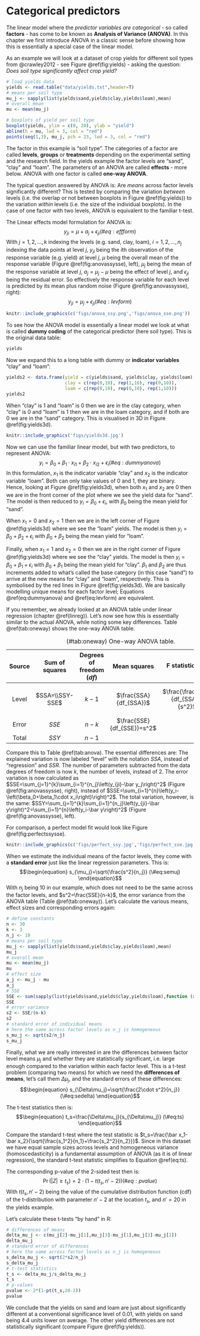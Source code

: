 # Categorical predictors {#categoricalvars}

The linear model where the _predictor variables are categorical_ - so called **factors** - has come to be known as **Analysis of Variance (ANOVA)**. In this chapter we first introduce ANOVA in a classic sense before showing how this is essentially a special case of the linear model.

As an example we will look at a dataset of crop yields for different soil types from @crawley2012 - see Figure \@ref(fig:yields) - asking the question: _Does soil type significantly affect crop yield?_

```r
# load yields data
yields <- read.table("data/yields.txt",header=T)
# means per soil type
mu_j <- sapply(list(yields$sand,yields$clay,yields$loam),mean)
# overall mean
mu <- mean(mu_j)
```
```r
# boxplots of yield per soil type
boxplot(yields, ylim = c(0, 20), ylab = "yield")
abline(h = mu, lwd = 3, col = "red")
points(seq(1,3), mu_j, pch = 23, lwd = 3, col = "red")
```

The factor in this example is "soil type". The categories of a factor are called **levels**, **groups** or **treatments** depending on the experimental setting and the research field. In the yields example the factor levels are "sand", "clay" and "loam". The parameters of an ANOVA are called **effects** - more below. ANOVA with one factor is called **one-way ANOVA**.

The typical question answered by ANOVA is: Are _means_ across factor levels significantly different? This is tested by comparing the variation _between_ levels (i.e. the overlap or not between boxplots in Figure \@ref(fig:yields)) to the variation _within_ levels (i.e. the size of the individual boxplots). In the case of one factor with two levels, ANOVA is equivalent to the familiar t-test.

The Linear effects model formulation for ANOVA is:
$$\begin{equation}
y_{ji}=\mu+a_j+\epsilon_{ji}
(\#eq:effform)
\end{equation}$$
With $j=1, 2, \ldots, k$ indexing the levels (e.g. sand, clay, loam), $i=1, 2, \ldots, n_j$ indexing the data points at level $j$, $y_{ji}$ being the $i$th observation of the response variable (e.g. yield) at level $j$, $\mu$ being the overall mean of the response variable (Figure \@ref(fig:anovassysse), left), $\mu_j$ being the mean of the response variable at level $j$, $a_j=\mu_j-\mu$ being the effect of level $j$, and $\epsilon_{ji}$ being the residual error. So effectively the response variable for each level is predicted by its mean plus random noise (Figure \@ref(fig:anovassysse), right):
$$\begin{equation}
y_{ji}=\mu_j+\epsilon_{ji}
(\#eq:levform)
\end{equation}$$

```r
knitr::include_graphics(c('figs/anova_ssy.png','figs/anova_sse.png'))
```

To see how the ANOVA model is essentially a linear model we look at what is called **dummy coding** of the categorical predictor (here soil type). This is the original data table:
```r
yields
```

Now we expand this to a long table with dummy or **indicator variables** "clay" and "loam":
```r
yields2 <- data.frame(yield = c(yields$sand, yields$clay, yields$loam),
                      clay = c(rep(0,10), rep(1,10), rep(0,10)),
                      loam = c(rep(0,10), rep(0,10), rep(1,10)))
yields2
```
When "clay" is 1 and "loam" is 0 then we are in the clay category, when "clay" is 0 and "loam" is
1 then we are in the loam category, and if both are 0 we are in the "sand" category. This is visualised in 3D in Figure \@ref(fig:yields3d).

```r
knitr::include_graphics('figs/yields3d.jpg')
```

Now we can use the familiar linear model, but with two predictors, to represent ANOVA:
$$\begin{equation}
y_i=\beta_0+\beta_1\cdot x_{i1}+\beta_2\cdot x_{i2}+\epsilon_i
(\#eq:dummyanova)
\end{equation}$$
In this formulation, $x_1$ is the indicator variable "clay" and $x_2$ is the indicator variable "loam". Both can only take values of 0 and 1, they are binary. Hence, looking at Figure \@ref(fig:yields3d), when both $x_1$ and $x_2$ are 0 then we are in the front corner of the plot where we see the yield data for "sand". The model is then reduced to $y_i=\beta_0+\epsilon_i$, with $\beta_0$ being the mean yield for "sand".

When $x_1=0$ and $x_2=1$ then we are in the left corner of Figure \@ref(fig:yields3d) where we see the "loam" yields. The model is then $y_i=\beta_0+\beta_2+\epsilon_i$ with $\beta_0+\beta_2$ being the mean yield for "loam".

Finally, when $x_1=1$ and $x_2=0$ then we are in the right corner of Figure \@ref(fig:yields3d) where we see the "clay" yields. The model is then $y_i=\beta_0+\beta_1+\epsilon_i$ with $\beta_0+\beta_1$ being the mean yield for "clay". $\beta_1$ and $\beta_2$ are thus increments added to what's called the base category (in this case "sand") to arrive at the new means for "clay" and "loam", respectively. This is symbolised by the red lines in Figure \@ref(fig:yields3d). We are basically modelling unique means for each factor level; Equations \@ref(eq:dummyanova) and \@ref(eq:levform) are equivalent.

If you remember, we already looked at an ANOVA table under linear regression (chapter \@ref(linreg)). Let's now see how this is essentially similar to the actual ANOVA, while noting some key differences. Table \@ref(tab:oneway) shows the one-way ANOVA table.

| Source | Sum of<br>squares | Degrees of freedom $(df)$ | Mean squares | F statistic $\left(F_s\right)$ | $\Pr\left(Z\geq F_s\right)$ |
| :---: | :---: | :---: | :---: | :---: | :---: |
| Level | $SSA=\\SSY-SSE$ | $k-1$ | $\frac{SSA}{df_{SSA}}$ | $\frac{\frac{SSA}{df_{SSA}}}{s^2}$ | $1-F\left(F_s,1,n-k\right)$ |
| Error | $SSE$ | $n-k$ | $\frac{SSE}{df_{SSE}}=s^2$ | | |
| Total | $SSY$ | $n-1$ | | | |
Table: (\#tab:oneway) One-way ANOVA table.

Compare this to Table \@ref(tab:anova). The essential differences are: The explained variation is now labeled "level" with the notation $SSA$, instead of "regression" and $SSR$. The number of parameters subtracted from the data degrees of freedom is now $k$, the number of levels, instead of 2. The error variation is now calculated as $SSE=\sum_{j=1}^{k}\sum_{i=1}^{n_j}\left(y_{ji}-\bar y_j\right)^2$ (Figure \@ref(fig:anovassysse), right), instead of $SSE=\sum_{i=1}^{n}\left(y_i-\left(\beta_0+\beta_1\cdot x_i\right)\right)^2$. The total variation, however, is the same: $SSY=\sum_{j=1}^{k}\sum_{i=1}^{n_j}\left(y_{ji}-\bar y\right)^2=\sum_{i=1}^{n}\left(y_i-\bar y\right)^2$ (Figure \@ref(fig:anovassysse), left).

For comparison, a perfect model fit would look like Figure \@ref(fig:perfectssysse).
```r
knitr::include_graphics(c('figs/perfect_ssy.jpg','figs/perfect_sse.jpg'))
```

When we estimate the individual means of the factor levels, they come with a **standard error** just like the linear regression parameters. This is:
$$\begin{equation}
s_{\mu_j}=\sqrt{\frac{s^2}{n_j}}
(\#eq:semuj)
\end{equation}$$
With $n_j$ being 10 in our example, which does not need to be the same across the factor levels, and $s^2=\frac{SSE}{n-k}$, the error variance from the ANOVA table (Table \@ref(tab:oneway)). Let's calculate the various means, effect sizes and corresponding errors again:
```r
# define constants
n <- 30
k <- 3
n_j <- 10
# means per soil type
mu_j <- sapply(list(yields$sand,yields$clay,yields$loam),mean)
mu_j
# overall mean
mu <- mean(mu_j)
mu
# effect size
a_j <- mu_j - mu
a_j
# SSE
SSE <- sum(sapply(list(yields$sand,yields$clay,yields$loam),function (x) sum((x-mean(x))^2) ))
SSE
# error variance
s2 <- SSE/(n-k)
s2
# standard error of individual means
# here the same across factor levels as n_j is homogeneous
s_mu_j <- sqrt(s2/n_j)
s_mu_j
```

Finally, what we are really interested in are the differences between factor level means $\mu_j$ and whether they are statistically significant, i.e. large enough compared to the variation within each factor level. This is a t-test problem (comparing two means) for which we need the **differences of means**, let's call them $\Delta\mu_j$, and the standard errors of these differences:
$$\begin{equation}
s_{\Delta\mu_j}=\sqrt{\frac{2\cdot s^2}{n_j}}
(\#eq:sedelta)
\end{equation}$$

The t-test statistics then is:
$$\begin{equation}
t_s=\frac{\Delta\mu_j}{s_{\Delta\mu_j}}
(\#eq:ts)
\end{equation}$$

Compare the standard t-test where the test statistic is $t_s=\frac{\bar x_1-\bar x_2}{\sqrt{\frac{s_1^2}{n_1}+\frac{s_2^2}{n_2}}}$. Since in this dataset we have equal sample sizes across levels and homogeneous variance (homoscedasticity) is a fundamental assumption of ANOVA (as it is of linear regression), the standard t-test statistic simplifies to Equation \@ref(eq:ts).

The corresponding p-value of the 2-sided test then is:
$$\begin{equation}
\Pr\left(|Z|\geq t_s\right)=2\cdot\left(1-t\left(t_s,n'-2\right)\right)
(\#eq:pvalue)
\end{equation}$$
With $t\left(t_s,n'-2\right)$ being the value of the cumulative distribution function (cdf) of the t-distribution with parameter $n'-2$ at the location $t_s$, and $n'=20$ in the yields example.

Let's calculate these t-tests "by hand" in R:
```r
# differences of means
delta_mu_j <- c(mu_j[2]-mu_j[1],mu_j[3]-mu_j[1],mu_j[3]-mu_j[2])
delta_mu_j
# standard error of differences
# here the same across factor levels as n_j is homogeneous
s_delta_mu_j <- sqrt(2*s2/n_j)
s_delta_mu_j
# t-test statistics
t_s <- delta_mu_j/s_delta_mu_j
t_s
# p-values
pvalue <- 2*(1-pt(t_s,20-2))
pvalue
```
We conclude that the yields on sand and loam are just about significantly different at a conventional significance level of 0.01, with yields on sand being 4.4 units lower on average. The other yield differences are not statistically significant (compare Figure \@ref(fig:yields)).
